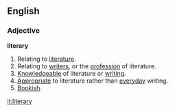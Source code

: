 ==English==
===Adjective===
'''literary'''
#Relating to [[literature]].
#Relating to [[writer]]s, or the [[profession]] of literature.
#[[Knowledgeable]] of literature or [[writing]].
#[[Appropriate]] to literature rather than [[everyday]] writing.
#[[Bookish]].

[[it:literary]]